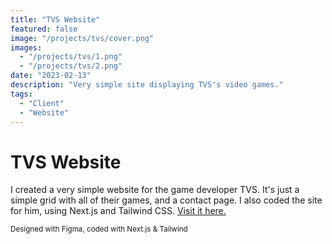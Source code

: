 ```yaml
---
title: "TVS Website"
featured: false
image: "/projects/tvs/cover.png"
images:
  - "/projects/tvs/1.png"
  - "/projects/tvs/2.png"
date: "2023-02-13"
description: "Very simple site displaying TVS's video games."
tags:
  - "Client"
  - "Website"
---
```


# TVS Website

I created a very simple website for the game developer TVS. It's just a simple grid with all of their games, and a contact page.
I also coded the site for him, using Next.js and Tailwind CSS. [Visit it here.](https://www.trashvomitstudios.com/)

<sub>Designed with Figma, coded with Next.js & Tailwind</sub>
